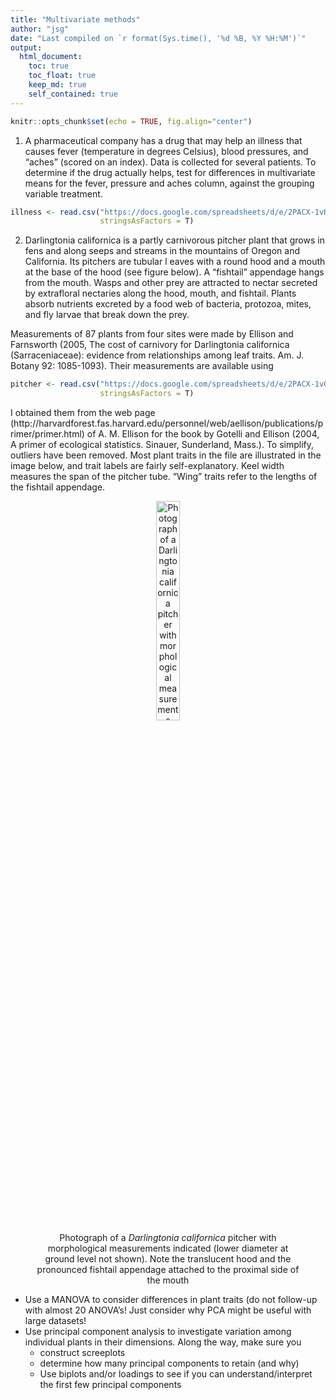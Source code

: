 ```yaml
---
title: "Multivariate methods"
author: "jsg"
date: "Last compiled on `r format(Sys.time(), '%d %B, %Y %H:%M')`"
output:
  html_document:
    toc: true
    toc_float: true
    keep_md: true
    self_contained: true
---
```


```r
knitr::opts_chunk$set(echo = TRUE, fig.align="center")
```


1. A pharmaceutical company has a drug that may help an illness that causes 
fever (temperature in degrees Celsius), blood pressures, and “aches” (scored on an
index).  Data is collected for several patients. To determine if the drug actually 
helps, test for differences in multivariate means for the fever, 
pressure and aches column,
against the grouping variable treatment.

```r
illness <- read.csv("https://docs.google.com/spreadsheets/d/e/2PACX-1vRlcjpU0XHfXF1WId1C5ZYX0YdY53KI9Nv91_tNCMj4z4iTjr-XMW1L_Ln8j3ahk5GUPZy4kGzSlA96/pub?gid=1322236994&single=true&output=csv",
                    stringsAsFactors = T)
```

2. Darlingtonia californica is a partly carnivorous pitcher plant that grows in 
fens and along seeps and
streams in the mountains of Oregon and California. Its pitchers are tubular l
eaves with a round hood and
a mouth at the base of the hood (see figure below). A "fishtail" appendage 
hangs from the mouth.
Wasps and other prey are attracted to nectar secreted by extrafloral nectaries 
along the hood, mouth,
and fishtail. Plants absorb nutrients excreted by a food web of bacteria, 
protozoa, mites, and fly larvae
that break down the prey. 

Measurements of 87 plants from four sites were made by Ellison and Farnsworth 
(2005, The cost of
carnivory for Darlingtonia californica (Sarraceniaceae): evidence from 
relationships among leaf traits.
Am. J. Botany 92: 1085-1093). Their measurements are available using


```r
pitcher <- read.csv("https://docs.google.com/spreadsheets/d/e/2PACX-1vQZf2mS4NmfBUUsn7lY2RTpuVjuWvRYN4MdLNt2XdS4WepolrxvWCKBI5diKBMWPLhdbEGwP-hfWOnz/pub?gid=1427497144&single=true&output=csv",
                    stringsAsFactors = T)
```

I obtained them from the web page
(http://harvardforest.fas.harvard.edu/personnel/web/aellison/publications/primer/primer.html)
of A. M. Ellison for the book by Gotelli and Ellison (2004, A primer of ecological 
statistics. Sinauer,
Sunderland, Mass.). To simplify, outliers have been removed. Most plant traits 
in the file are illustrated in the image below, and trait labels are fairly 
self-explanatory. Keel width measures the span of the
pitcher tube. "Wing" traits refer to the lengths of the fishtail appendage.

<center>


![Photograph of a *Darlingtonia californica* pitcher with morphological 
measurements indicated (lower diameter at ground level not shown). Note the 
translucent hood and the pronounced fishtail appendage attached to the proximal 
side of the mouth](https://bsapubs.onlinelibrary.wiley.com/cms/asset/1258a675-69f2-4bca-80de-d76ed9c43c47/ajb21085-fig-0001-m.jpg){width=30%}

</center>

* Use a MANOVA to consider differences in plant traits (do not follow-up with 
almost 20 ANOVA's! Just consider why PCA might be useful with large datasets!
* Use principal component analysis to investigate variation among
individual plants in their dimensions. Along the way, make sure you
  * construct screeplots
  * determine how many principal components to retain (and why)
  * Use biplots and/or loadings to see if you can understand/interpret the 
  first few principal components

